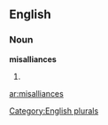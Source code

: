 ==English==

===Noun===
'''misalliances'''

# {{plural of|[[misalliance]]}}

[[Category:English plurals]]

[[ar:misalliances]]